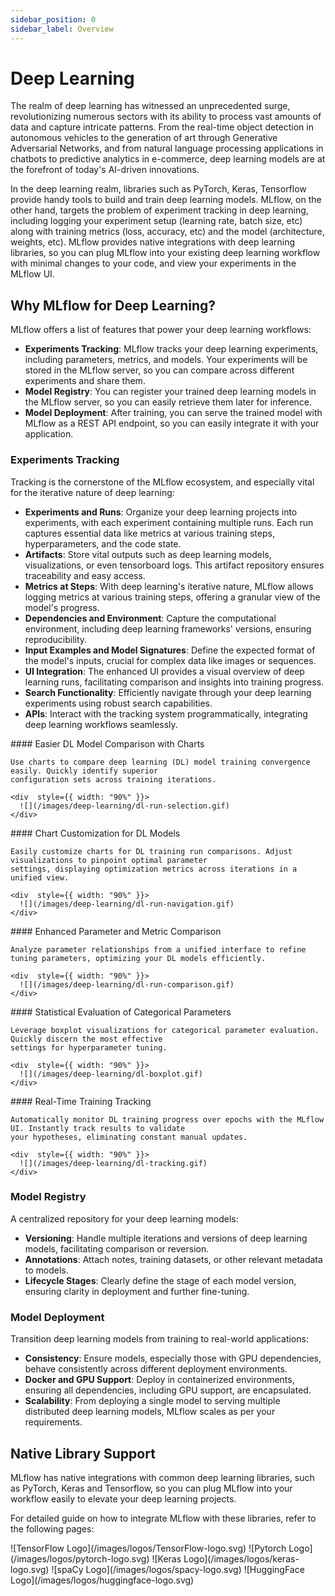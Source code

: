 ```yaml
---
sidebar_position: 0
sidebar_label: Overview
---
```



# Deep Learning

The realm of deep learning has witnessed an unprecedented surge, revolutionizing numerous sectors with its ability to
process vast amounts of data and capture intricate patterns. From the real-time object detection in autonomous vehicles
to the generation of art through Generative Adversarial Networks, and from natural language processing applications in
chatbots to predictive analytics in e-commerce, deep learning models are at the forefront of today's AI-driven innovations.

In the deep learning realm, libraries such as PyTorch, Keras, Tensorflow provide handy tools to build and train deep learning
models. MLflow, on the other hand, targets the problem of experiment tracking in deep learning, including logging your
experiment setup (learning rate, batch size, etc) along with training metrics (loss, accuracy, etc) and the model
(architecture, weights, etc). MLflow provides native integrations with deep learning libraries, so you can plug MLflow
into your existing deep learning workflow with minimal changes to your code, and view your experiments in the MLflow UI.

## Why MLflow for Deep Learning?

MLflow offers a list of features that power your deep learning workflows:

- **Experiments Tracking**: MLflow tracks your deep learning experiments, including parameters, metrics, and models.
  Your experiments will be stored in the MLflow server, so you can compare across different experiments and share them.
- **Model Registry**: You can register your trained deep learning models in the MLflow server, so you can easily
  retrieve them later for inference.
- **Model Deployment**: After training, you can serve the trained model with MLflow as a REST API endpoint, so you can
  easily integrate it with your application.

### Experiments Tracking

Tracking is the cornerstone of the MLflow ecosystem, and especially vital for the iterative nature of deep learning:

- **Experiments and Runs**: Organize your deep learning projects into experiments, with each experiment containing multiple runs.
  Each run captures essential data like metrics at various training steps, hyperparameters, and the code state.
- **Artifacts**: Store vital outputs such as deep learning models, visualizations, or even tensorboard logs. This artifact
  repository ensures traceability and easy access.
- **Metrics at Steps**: With deep learning's iterative nature, MLflow allows logging metrics at various training steps,
  offering a granular view of the model's progress.
- **Dependencies and Environment**: Capture the computational environment, including deep learning frameworks' versions,
  ensuring reproducibility.
- **Input Examples and Model Signatures**: Define the expected format of the model's inputs, crucial for complex data like
  images or sequences.
- **UI Integration**: The enhanced UI provides a visual overview of deep learning runs, facilitating comparison and insights
  into training progress.
- **Search Functionality**: Efficiently navigate through your deep learning experiments using robust search capabilities.
- **APIs**: Interact with the tracking system programmatically, integrating deep learning workflows seamlessly.

<Tabs>
  <TabItem default label="Chart Comparison" value="chart-comparison">
    #### Easier DL Model Comparison with Charts

    Use charts to compare deep learning (DL) model training convergence easily. Quickly identify superior
    configuration sets across training iterations.

    <div  style={{ width: "90%" }}>
      ![](/images/deep-learning/dl-run-selection.gif)
    </div>

  </TabItem>
  <TabItem label="Chart Customization" value="chart-customization">
    #### Chart Customization for DL Models

    Easily customize charts for DL training run comparisons. Adjust visualizations to pinpoint optimal parameter
    settings, displaying optimization metrics across iterations in a unified view.

    <div  style={{ width: "90%" }}>
      ![](/images/deep-learning/dl-run-navigation.gif)
    </div>

  </TabItem>
  <TabItem label="Run Comparison" value="run-comparison">
    #### Enhanced Parameter and Metric Comparison

    Analyze parameter relationships from a unified interface to refine tuning parameters, optimizing your DL models efficiently.

    <div  style={{ width: "90%" }}>
      ![](/images/deep-learning/dl-run-comparison.gif)
    </div>

  </TabItem>
  <TabItem label="Statistical Evaluation" value="statistical-evaluation">
    #### Statistical Evaluation of Categorical Parameters

    Leverage boxplot visualizations for categorical parameter evaluation. Quickly discern the most effective
    settings for hyperparameter tuning.

    <div  style={{ width: "90%" }}>
      ![](/images/deep-learning/dl-boxplot.gif)
    </div>

  </TabItem>
  <TabItem label="Realtime Tracking" value="realtime-tracking">
    #### Real-Time Training Tracking

    Automatically monitor DL training progress over epochs with the MLflow UI. Instantly track results to validate
    your hypotheses, eliminating constant manual updates.

    <div  style={{ width: "90%" }}>
      ![](/images/deep-learning/dl-tracking.gif)
    </div>

  </TabItem>
</Tabs>

### Model Registry

A centralized repository for your deep learning models:

- **Versioning**: Handle multiple iterations and versions of deep learning models, facilitating comparison or reversion.
- **Annotations**: Attach notes, training datasets, or other relevant metadata to models.
- **Lifecycle Stages**: Clearly define the stage of each model version, ensuring clarity in deployment and further fine-tuning.

### Model Deployment

Transition deep learning models from training to real-world applications:

- **Consistency**: Ensure models, especially those with GPU dependencies, behave consistently across different deployment environments.
- **Docker and GPU Support**: Deploy in containerized environments, ensuring all dependencies, including GPU support, are encapsulated.
- **Scalability**: From deploying a single model to serving multiple distributed deep learning models, MLflow scales as per
  your requirements.

## Native Library Support

MLflow has native integrations with common deep learning libraries, such as PyTorch, Keras and Tensorflow, so you can plug
MLflow into your workflow easily to elevate your deep learning projects.

For detailed guide on how to integrate MLflow with these libraries, refer to the following pages:

<CardGroup>
  <LogoCard description="Learn about MLflow's native integration with the Tensorflow library and see example notebooks that leverage MLflow and Tensorflow to build deep learning workflows." link="/deep-learning/tensorflow">
    <span>![TensorFlow Logo](/images/logos/TensorFlow-logo.svg)</span>
  </LogoCard>
  <LogoCard description="Learn about MLflow's native integration with the PyTorch library and see example notebooks that leverage MLflow and PyTorch to build deep learning workflows." link="/deep-learning/pytorch">
    <span>![Pytorch Logo](/images/logos/pytorch-logo.svg)</span>
  </LogoCard>
  <LogoCard description="Learn about MLflow's native integration with the Keras library and see example notebooks that leverage MLflow and Keras to build deep learning workflows." link="/deep-learning/keras">
    <span>![Keras Logo](/images/logos/keras-logo.svg)</span>
  </LogoCard>
  <LogoCard description="Learn about MLflow's native integration with the Keras library and see example notebooks that leverage MLflow and Keras to build deep learning workflows." link="/model/#spacyspacy">
    <span>![spaCy Logo](/images/logos/spacy-logo.svg)</span>
  </LogoCard>
  <LogoCard description="Learn about MLflow's native integration with the Transformers 🤗 library and see example notebooks that leverage MLflow and Transformers to build Open-Source powered solutions." link="/llms/transformers">
    <span>![HuggingFace Logo](/images/logos/huggingface-logo.svg)</span>
  </LogoCard>
</CardGroup>
